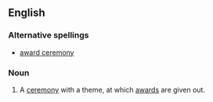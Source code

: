==English==

===Alternative spellings===
*[[award ceremony]]

===Noun===
{{en-noun}}

# A [[ceremony]] with a theme, at which [[award]]s are given out.
